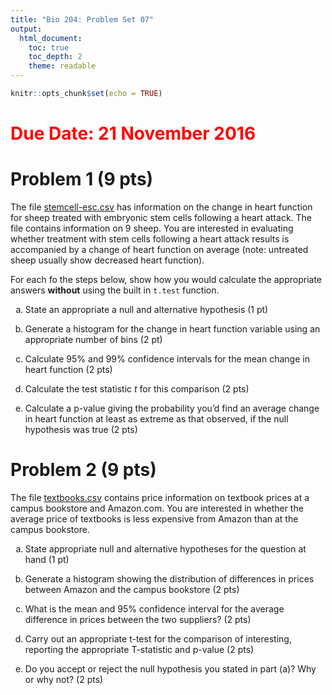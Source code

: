 ```yaml
---
title: "Bio 204: Problem Set 07"
output:
  html_document:
    toc: true
    toc_depth: 2
    theme: readable
---
```


```r
knitr::opts_chunk$set(echo = TRUE)
```

# <font color = "red">Due Date: 21 November 2016</font>



# Problem 1 (9 pts)

The file [stemcell-esc.csv](https://github.com/Bio204-class/Bio204-Fall-2016/raw/master/datasets/stemcell-esc.csv) has information on the change in heart function for sheep treated with embryonic stem cells following a heart attack. The file contains information on 9 sheep.  You are interested in evaluating whether treatment with stem cells following a heart attack results is accompanied by a change of heart function on average (note: untreated sheep usually show decreased heart function).

For each fo the steps below, show how you would calculate the appropriate answers **without** using the built in `t.test` function.

a) State an appropriate a null and alternative hypothesis (1 pt)

b) Generate a histogram for the change in heart function variable using an appropriate number of bins (2 pt)

c) Calculate 95% and 99% confidence intervals for the mean change in heart function (2 pts)

d) Calculate the test statistic $t$ for this comparison (2 pts)

e) Calculate a p-value giving the probability you'd find an average change in heart function at least as extreme as that observed, if the null hypothesis was true (2 pts)


# Problem 2 (9 pts)

The file [textbooks.csv](https://github.com/Bio204-class/bio204-datasets/raw/master/textbooks.txt) contains price information on textbook prices at a campus bookstore and Amazon.com.  You are interested in whether the average price of textbooks is less expensive from Amazon than at the campus bookstore.

a) State appropriate null and alternative hypotheses for the question at hand (1 pt)

b) Generate a histogram showing the distribution of differences in prices between Amazon and the campus bookstore (2 pts)

c) What is the mean and 95% confidence interval for the average difference in prices between the two suppliers?  (2 pts)

c) Carry out an appropriate t-test for the comparison of interesting, reporting the appropriate T-statistic and p-value (2 pts)

d) Do you accept or reject the null hypothesis you stated in part (a)?  Why or why not? (2 pts)


